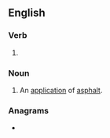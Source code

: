 ==English==

===Verb===
{{head|en|present participle}}

# {{present participle of|asphalt|lang=en|nocat=1}}

===Noun===
{{en-noun}}

# An [[application]] of [[asphalt]].

===Anagrams===
* {{anagrams|en|a=aaghilnpst|Phalangist|phalangist}}
